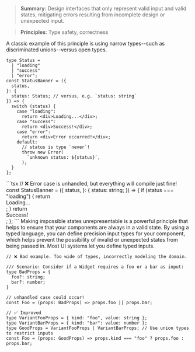 > **Summary**: Design interfaces that only represent valid input and valid states,
> mitigating errors resulting from incomplete design or unexpected input.

> **Principles**: Type safety, correctness

A classic example of this principle is using narrow types--such as discriminated unions--versus open types.

```tsx
type Status =
  | "loading"
  | "success"
  | "error";
const StatusBanner = ({
  status,
}: {
  status: Status; // versus, e.g. `status: string`
}) => {
  switch (status) {
    case "loading":
      return <div>Loading...</div>;
    case "success":
      return <div>Success!</div>;
    case "error":
      return <div>Error occurred!</div>;
    default:
      // status is type `never`!
      throw new Error(
        `unknown status: ${status}`,
      );
  }
};
```

<CounterExample>
```tsx
// ❌ Error case is unhandled, but everything will compile just fine!
const StatusBanner = ({
  status,
}: {
  status: string;
}) => {
  if (status === "loading") {
    return <div>Loading...</div>;
  }
  return <div>Success!</div>;
};
```
</CounterExample>

<Wisdom>
Making impossible states unrepresentable is a powerful principle that
helps to ensure that your components are always in a valid state. By using
a typed language, you can define precision input types for your
component, which helps prevent the possibility of invalid or unexpected states from being passed in.
Most UI systems let you define typed inputs.

```tsx
// ❌ Bad example. Too wide of types, incorrectly modeling the domain.

/// Scenario: Consider if a Widget requires a foo or a bar as input:
type BadProps = {
  foo?: string;
  bar?: number;
}

// unhandled case could occur!
const Foo = (props: BadProps) => props.foo || props.bar;

// ✅ Improved
type VariantFooProps = { kind: "foo", value: string };
type VariantBarProps = { kind: "bar": value: number };
type GoodProps = VariantFooProps | VariantBarProps; // Use union types to restrict inputs
const Foo = (props: GoodProps) => props.kind === "foo" ? props.foo : props.bar;
```

</Wisdom>
